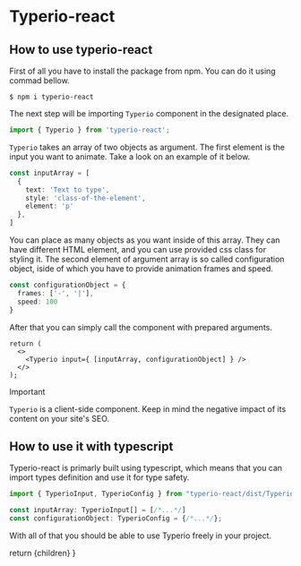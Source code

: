  
# Typerio-react

## How to use typerio-react
First of all you have to install the package from npm. You can do it using commad bellow.

```console
$ npm i typerio-react
```
The next step will be importing ``Typerio`` component in the designated place.

```ts
import { Typerio } from 'typerio-react';
```

``Typerio`` takes an array of two objects as argument. The first element is the input you want to animate. Take a look on an example of it below.

```ts
const inputArray = [
  {
    text: 'Text to type',
    style: 'class-of-the-element',
    element: 'p'
  },
]
```
You can place as many objects as you want inside of this array. They can have different HTML element, and you can use provided css class for styling it.
The second element of argument array is so called configuration object, iside of which you have to provide animation frames and speed.

```ts
const configurationObject = {
  frames: ['-', '|'],
  speed: 100
}
```

After that you can simply call the component with prepared arguments.

```tsx
return (
  <>
    <Typerio input={ [inputArray, configurationObject] } />
  </>
);

```

> [!IMPORTANT]  
> ``Typerio`` is a client-side component. Keep in mind the negative impact of its content on your site's SEO.

## How to use it with typescript

Typerio-react is primarly built using typescript, which means that you can import types definition and use it for type safety.

```ts
import { TyperioInput, TyperioConfig } from "typerio-react/dist/Typerio";

const inputArray: TyperioInput[] = [/*...*/]
const configurationObject: TyperioConfig = {/*...*/};
```
With all of that you should be able to use Typerio freely in your project.

  return <MdxLayout>{children}</MdxLayout>
}
